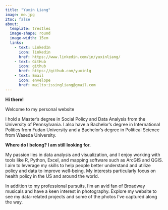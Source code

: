 ```yaml
---
title: "Yuxin Liang"
image: me.jpg
2toc: false
about: 
  template: trestles
  image-shape: round
  image-width: 15em
  links:
    - text: LinkedIn
      icon: linkedin 
      href: https://www.linkedin.com/in/yuxinliang/
    - text: GitHub
      icon: github
      href: https://github.com/yuxinlg
    - text: Email
      icon: envelope
      href: mailto:issingliang@gmail.com
---
```


**Hi there!**

Welcome to my personal website

I hold a Master's degree in Social Policy and Data Analysis from the University of Pennsylvania. I also have a Bachelor's degree in International Politics from Fudan University and a Bachelor's degree in Political Science from Waseda University.

**Where do I belong? I am still looking for.**

My passion lies in data analysis and visualization, and I enjoy working with tools like <span class="highlight">R, Python, Excel</span>, and mapping software such as <span class="highlight">ArcGIS</span> and <span class="highlight">QGIS</span>. I aim to leverage my skills to help people better understand and utilize policy and data to improve well-being. My interests particularly focus on health policy in the US and around the world.

In addition to my professional pursuits, I'm an avid fan of Broadway musicals and have a keen interest in photography. Explore my website to see my data-related projects and some of the photos I've captured along the way.
